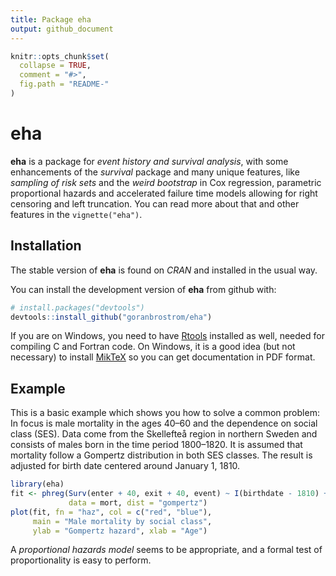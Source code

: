 ```yaml
---
title: Package eha
output: github_document
---
```


<!-- README.md is generated from README.Rmd. Please edit that file -->

```r
knitr::opts_chunk$set(
  collapse = TRUE,
  comment = "#>",
  fig.path = "README-"
)
```

# eha

**eha** is a package for *event history and survival analysis*, with some 
enhancements of the *survival* package and many unique features, like *sampling
of risk sets* and the *weird bootstrap* in Cox regression, parametric proportional
hazards and accelerated failure time models allowing for right censoring and left
truncation. You can read more about that and other features in the `vignette("eha")`.


## Installation

The stable version of **eha** is found on *CRAN* and installed in the usual way.

You can install the development version of **eha** from github with:

```r
# install.packages("devtools")
devtools::install_github("goranbrostrom/eha")
```
If you are on Windows, you need to have
[Rtools](https://cran.r-project.org/bin/windows/Rtools/)
installed as well, needed for compiling C and Fortran code. 
On Windows, it is a good idea (but not necessary) to install
[MikTeX](https://miktex.org)
so you can get documentation in PDF format.  


## Example

This is a basic example which shows you how to solve a common problem: In focus is male mortality in the ages 40--60 and the dependence on social class (SES). Data come from the Skellefteå region in northern Sweden and consists of males born in the time period 1800--1820. It is assumed that mortality follow a Gompertz distribution in both SES classes. The result is adjusted for birth date centered around January 1, 1810.

```r
library(eha)
fit <- phreg(Surv(enter + 40, exit + 40, event) ~ I(birthdate - 1810) + strata(ses), 
             data = mort, dist = "gompertz")
plot(fit, fn = "haz", col = c("red", "blue"), 
     main = "Male mortality by social class", 
     ylab = "Gompertz hazard", xlab = "Age")
```

A *proportional hazards model* seems to be appropriate, and a formal test of proportionality is easy to perform.

